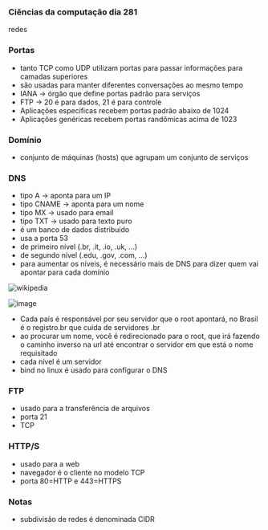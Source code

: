 




### Ciências da computação dia 281

redes

### Portas

-   tanto TCP como UDP utilizam portas para passar informações para
    camadas superiores
-   são usadas para manter diferentes conversações ao mesmo tempo
-   IANA → órgão que define portas padrão para serviços
-   FTP → 20 é para dados, 21 é para controle
-   Aplicações especificas recebem portas padrão abaixo de 1024
-   Aplicações genéricas recebem portas randômicas acima de 1023

### Domínio

-   conjunto de máquinas (hosts) que agrupam um conjunto de serviços

### DNS

-   tipo A → aponta para um IP
-   tipo CNAME → aponta para um nome
-   tipo MX → usado para email
-   tipo TXT → usado para texto puro
-   é um banco de dados distribuído
-   usa a porta 53
-   de primeiro nível (.br, .it, .io, .uk, ...)
-   de segundo nível (.edu, .gov, .com, ...)
-   para aumentar os níveis, é necessário mais de DNS para dizer quem
    vai apontar para cada domínio

![[wikipedia](https://pt.wikipedia.org/wiki/Sistema_de_Nomes_de_Dom%C3%ADnio)](https://cdn-images-1.medium.com/max/800/0*g4AC8dAL4RLc_AUy.png)

![image](https://cdn-images-1.medium.com/max/800/1*MYaZelrzWQQggXjkwTG7Ig.png)

-   Cada país é responsável por seu servidor que o root apontará, no
    Brasil é o registro.br que cuida de servidores .br
-   ao procurar um nome, você é redirecionado para o root, que irá
    fazendo o caminho inverso na url até encontrar o servidor em que
    está o nome requisitado
-   cada nível é um servidor
-   bind no linux é usado para configurar o DNS

### FTP

-   usado para a transferência de arquivos
-   porta 21
-   TCP

### HTTP/S

-   usado para a web
-   navegador é o cliente no modelo TCP
-   porta 80=HTTP e 443=HTTPS

### Notas

-   subdivisão de redes é denominada CIDR


